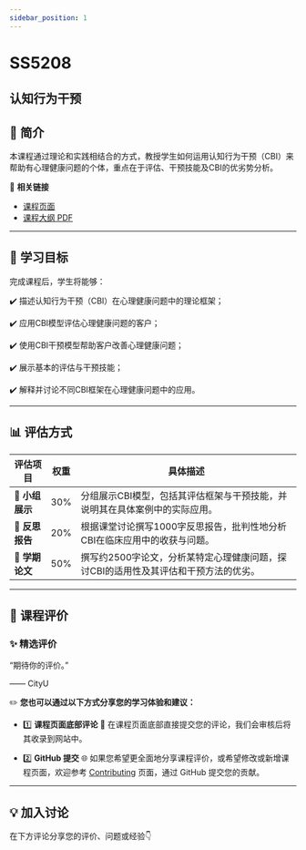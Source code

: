 ```yaml
---
sidebar_position: 1
---
```


# SS5208
## 认知行为干预

## **📘 简介**
本课程通过理论和实践相结合的方式，教授学生如何运用认知行为干预（CBI）来帮助有心理健康问题的个体，重点在于评估、干预技能及CBI的优劣势分析。

🔗 **相关链接**
- [课程页面](https://www.cityu.edu.hk/catalogue/pg/202425/course/SS5208.htm)
- [课程大纲 PDF](https://www.cityu.edu.hk/catalogue/pg/202425/course/SS5208.pdf)

---

## **🎯 学习目标**

完成课程后，学生将能够：

✔️ 描述认知行为干预（CBI）在心理健康问题中的理论框架；

✔️ 应用CBI模型评估心理健康问题的客户；

✔️ 使用CBI干预模型帮助客户改善心理健康问题；

✔️ 展示基本的评估与干预技能；

✔️ 解释并讨论不同CBI框架在心理健康问题中的应用。

---

## **📊 评估方式**

| **评估项目**             | **权重** | **具体描述**                                                                                       |
|------------------------|---------|---------------------------------------------------------------------------------------------------|
| **🎤 小组展示**          | 30%     | 分组展示CBI模型，包括其评估框架与干预技能，并说明其在具体案例中的实际应用。                                       |
| **📄 反思报告**          | 20%     | 根据课堂讨论撰写1000字反思报告，批判性地分析CBI在临床应用中的收获与问题。                                         |
| **📄 学期论文**          | 50%     | 撰写约2500字论文，分析某特定心理健康问题，探讨CBI的适用性及其评估和干预方法的优劣。                                  |

---

## **💬 课程评价**

### ✨ **精选评价**
<div className={commentStyles.commentBox}>
    <p className={commentStyles.commentText}>
        “期待你的评价。”
    </p>
    <p className={commentStyles.commentAuthor}>—— CityU</p>
</div>

✏️ **您也可以通过以下方式分享您的学习体验和建议：**

- 1️⃣ **课程页面底部评论**
💬 在课程页面底部直接提交您的评论，我们会审核后将其收录到网站中。

- 2️⃣ **GitHub 提交**
🌐 如果您希望更全面地分享课程评价，或希望修改或新增课程页面，欢迎参考 [Contributing](https://penjc.github.io/CityU/contributing) 页面，通过 GitHub 提交您的贡献。

---

## **💡 加入讨论**

在下方评论分享您的评价、问题或经验👇
<Utterances />
